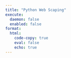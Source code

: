 ```yaml
---
title: "Python Web Scaping"
execute:
  daemon: false
  enabled: false
format:
  html:
    code-copy: true
    eval: false
    echo: true
---
```

